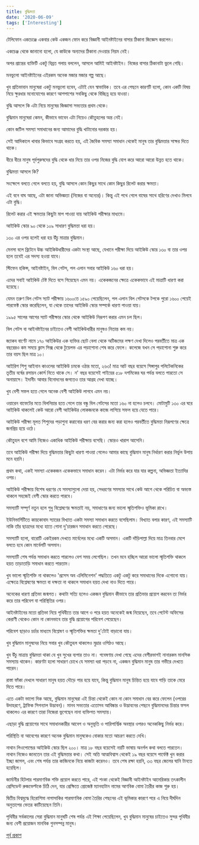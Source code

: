 ```yaml
---
title: বুদ্ধিমত্তা
date: '2020-06-09'
tags: ['Interesting']
---
```


টেলিফোন একচেঞ্জে একবার কেউ একজন ফোন করে বিজ্ঞানী আইনষ্টাইনের বাসার ঠিকানা জিজ্ঞেস করলেন।

একচেঞ্জ থেকে জানানো হলো, যে কাউকে অন্যদের ঠিকানা দেওয়ার নিয়ম নেই।

অপর প্রান্তের ব্যক্তিটি একটু বিব্রত গলায় বললেন, আসলে আমিই আইনষ্টাইন। নিজের বাসার ঠিকানাটা ভুলে গেছি।

মনভুলো আইনষ্টাইনের এইরকম অনেক মজার মজার গল্প আছে।

খুব প্রতিভাবান মানুষেরা একটু মনভুলো হবেন, এটাই যেন স্বাভাবিক। তবে এর পেছনে কারণটি হলো, কোন একটি বিষয় নিয়ে ক্ষুরধার মনোযোগের কারণে আশপাশের সবকিছু থেকে বিচ্ছিন্ন হয়ে যাওয়া।

বুদ্ধি আসলে কি এটা নিয়ে মানুষের জিজ্ঞাসা সভ্যতার প্রথম থেকে। 

বুদ্ধিমান মানুষেরা কেমন, কীভাবে ভাবেন এটা নিয়েও কৌতুহলের অন্ত নেই।

কোন জটিল সমস্যা সমাধানের জন্য আমাদের বুদ্ধি খাটানোর দরকার হয়।

সেই আদিকালে খাবার কিভাবে সংগ্রহ করতে হয়, এই জৈবিক সমস্যা সমাধান থেকেই মানুষ তার বুদ্ধিমত্তার সাক্ষর দিতে থাকে।

ধীরে ধীরে মানুষ পূর্বপুরুষদের বুদ্ধি থেকে ধার নিয়ে তার ওপর নিজের বুদ্ধি যোগ করে আরো আরো উন্নত হতে থাকে।

বুদ্ধিমত্তা আসলে কি?

সংক্ষেপে বলতে গেলে বলতে হয়, বুদ্ধি আসলে কোন কিছুর সাথে কোন কিছুর রিলেট করার ক্ষমতা। 

এই বনে বাঘ আছে, এটা জানা অভিজ্ঞতা (নিজের বা অন্যের)। কিন্তু এই পথে গেলে বাঘের সাথে হরিণের দেখাও মিলবে এটা বুদ্ধি।

রিলেট করার এই ক্ষমতার কিছুটা মাপ পাওয়া যায় আইকিউ পরীক্ষার মাধ্যমে।

আইকিউ স্কোর ৯০ থেকে ১০৯ সাধারণ বুদ্ধিমত্তা ধরা হয়। 

১৩০ এর ওপর হলেই ধরা হয় উঁচু মাত্রার বুদ্ধিমান।

মেনসা বলে ব্রিটেনে উচ্চ আইকিউধারীদের একটা সংস্থা আছে, যেখানে পরীক্ষা দিয়ে আইকিউ স্কোর ১৩০ বা তার ওপর হলে তবেই এর সদস্য হওয়া যাবে।

স্টিফেন হকিন্স, আইনষ্টাইন, বিল গেটস, পল এলান সবার আইকিউ ১৬০ ধরা হয়।

এদের সবাই আইকিউ টেষ্ট দিতে বসে গিয়েছেন এমন নয়। একেকজনের ক্ষেত্রে একেকভাবে এই মাত্রাটি ধারণা করা হয়েছে।

যেমন তরুণ বিল গেটস স্যাট পরীক্ষায় ১৬০০তে ১৫৯০ পেয়েছিলেন, পল এলান বিল গেটসকে টপকে পুরো ১৬০০ পেয়েই পারফেক্ট স্কোর করেছিলেন, যা থেকে তাদের আইকিউ স্কোর সম্পর্কে ধারণা পাওয়া যায়।

১৯৯৫ সালের আগের স্যাট পরীক্ষার স্কোর থেকে আইকিউ নিরূপণ করার এমন চল ছিল।

বিল গেটস বা আইনষ্টাইনের চাইতেও বেশী আইকিউধারীর মানুষও নিতান্ত কম নয়।

জ্যাকব বার্ণেট নামে ১৭০ আইকিউর এক ব্যক্তির ছোট বেলা থেকে অটিজমের লক্ষণ দেখা দিলেও পরবর্তীতে মাত্র এক বছরেরও কম সময়ে ক্লাস সিক্স থেকে টুয়েলভ এর পড়াশোনা শেষ করে ফেলে। কলেজে যখন সে পড়াশোনা শুরু করে তার বয়স ছিল মাত্র ১০।

আইরিশ শিশু আইনান কাওলের আইকিউ চমকে ওঠার মতো, ২৬৩! মাত্র আট বছর বয়েসে সিঙ্গাপুর পলিটেকনিকের তৃতীয় বর্ষের রসায়ন কোর্স নিতে থাকে সে। ন' বছর বয়েসেই পাইয়ের ৫১৮ দশমিকের ঘর পর্যন্ত বলতে পারতো সে অনায়াসে। ইদানীং আবার বিনোদনের জগতেও তার আগ্রহ দেখা যাচ্ছে।

খুব বেশী সফল হতে গেলে অনেক বেশী আইকিউ লাগবে এমন নয়। 

ওয়ারেন বাফেটের মতে বিলনিয়ার হতে গেলে তার বন্ধু বিল গেটসের মতো ১৬০ না হলেও চলবে। মোটামুটি ১৩০ এর ঘরে আইকিউ থাকলেই কেউ আরো বেশী আইকিউর লোকজনকে কাজে লাগিয়ে সফল হয়ে যেতে পারে।

আইকিউ পরীক্ষা মূলত শিশুদের পড়াশুনা করানোর ধরণ বের করার জন্য করা হলেও পরবর্তীতে বুদ্ধিমত্তা নিরূপণের ক্ষেত্রে জনপ্রিয় হয়ে ওঠে।

কৌতুহল বশে আমি নিজেও একাধিক আইকিউ পরীক্ষায় বসেছি। স্কোরও খারাপ আসেনি।

তবে আইকিউ পরীক্ষা দিয়ে বুদ্ধিমত্তার কিছুটা ধারণা পাওয়া গেলেও আমার কাছে বুদ্ধিমান মানুষ নির্ধারণ করার নির্ভুল উপায় মনে হয়নি।

প্রথম কথা, একই সমস্যা একেকজন একেকভাবে সমাধান করেন। এটা নির্ভর করে যার যার কল্পনা, অভিজ্ঞতা ইত্যাদির ওপর।

আইকিউ পরীক্ষায় বিশেষ ধরণের যে সমস্যাগুলো দেয়া হয়, সেধরণের সমস্যার সাথে কেউ আগে থেকে পরিচিত বা অভ্যস্ত থাকলে সহজেই বেশী স্কোর করতে পারবে।

সমস্যাটি সম্পূর্ণ নতুন হলে শুধু বিশ্লেষণের ক্ষমতাই নয়, সমাধাণের জন্য ভালো স্মৃতিশক্তিও ভূমিকা রাখে।

ইউনিভার্সিটিতে কায়কোবাদ স্যারের বিখ্যাত একটা সমস্যা সমাধান করতে বসেছিলাম। বিখ্যাত বলার কারণ, এই সমস্যাটি নাকি তাঁর ছাত্রদের মধ্যে হাতে গোনা দু'চারজন সমাধান করতে পেরেছে।

সমস্যাটি হলো, বারোটি একইরকম দেখতে মার্বেলের মধ্যে একটি অসমান। একটি দাঁড়িপাল্লা দিয়ে মাত্র তিনবার মেপে বলতে হবে কোন মার্বেলটি অসমান।

সমস্যাটি শেষ পর্যন্ত সমাধান করতে পারলেও বেশ সময় লেগেছিল। তখন মনে হচ্ছিল আরো ভালো স্মৃতিশক্তি থাকলে হয়ত তাড়াতাড়ি সমাধান করতে পারতাম।

খুব ভালো স্মৃতিশক্তি না থাকলেও 'প্রসেস অব এলিমিনেশন' পদ্ধতিতে একটু একটু করে সমাধানের দিকে এগোনো যায়। এক্ষেত্রে বিশ্লেষণের ক্ষমতা বা দক্ষতা না থাকলে সমাধান হয়ত দেখা নাও দিতে পারে।

অনেকের ধারণা প্রতিভা জন্মগত। কথাটা সত্যি হলেও একজন বুদ্ধিমান কীভাবে তার প্রতিভার প্রয়োগ করবেন তা নির্ভর করে তার পরিবেশ বা পরিস্থিতির ওপর।

আইনষ্টাইনের মতো প্রতিভা নিয়ে পৃথিবীতে তার আগে ও পরে হয়ত অনেকেই জন্ম নিয়েছেন, তবে পেটেন্ট অফিসের কেরাণী থেকেও কোন না কোনভাবে তার বুদ্ধি প্রয়োগের পরিবেশ পেয়েছেন।

পরিবেশ ছাড়াও চর্চার মাধ্যমে বিশ্লেষণ ও স্মৃতিশক্তির ক্ষমতা দু'টোই বাড়ানো যায়।

খুব বুদ্ধিমান মানুষদের নিয়ে সবার খুব কৌতুহল থাকলেও মুদ্রার ওপিঠও আছে।

খুব উঁচু মাত্রায় বুদ্ধিমত্তা থাকা যে খুব সুখের ব্যপার তাও না। গবেষণায় দেখা গেছে এদের বেশীরভাগই নানারকম মানসিক সমস্যায় থাকেন। কারণটা হলো সাধারণ চোখে যে সমস্যা ধরা পড়বে না, একজন বুদ্ধিমান মানুষ তার গভীরে দেখতে পারেন।

রাস্তা ফাঁকা দেখলে সাধারণ মানুষ হয়ত দৌড়ে পার হয়ে যাবে, কিন্তু বুদ্ধিমান মানুষ চিন্তিত হয়ে যাবে গাড়ি তাকে মেরে দিতে পারে।

এতে একটা ভালো দিক আছে, বুদ্ধিমান মানুষেরা এই চিন্তা থেকেই কোন না কোন সমাধান বের করে ফেলেন (ওপরের উদাহরণে, ট্রাফিক সিগন্যাল উদ্ভাবন)। মানব সভ্যতার এতোসব আবিষ্কার ও উদ্ভাবনের পেছনে বুদ্ধিমানদের চিন্তার ফসল থাকলেও এর কারণে তারা নিজেরা ভুগেছেন নানা ব্যক্তিগত সমস্যায়।

এছাড়া বুদ্ধি প্রয়োগের সাথে সমাধানকারীর আবেগ ও অনুভূতি ও পারিপার্শ্বিক অবস্থার ওপরও অনেককিছু নির্ভর করে।

পরিস্থিতি বা আবেগের কারণে অনেক বুদ্ধিমান মানুষকেও বোকার মতো আচরণ করতে দেখি।

নাথান লিওপোল্ডের আইকিউ স্কোর ছিল ২০০। মাত্র ১৮ বছর বয়েসেই নয়টি ভাষায় অনর্গল কথা বলতে পারতেন। নাথান নিজেও জানতেন তার এই বুদ্ধিমত্তার কথা। সেই অতি আত্মবিশ্বাস থেকেই ১৯ বছর বয়েসে পার্ফেক্ট খুন করার ইচ্ছা জাগল, এবং শেষ পর্যন্ত তার কাজিনকে নিয়ে কাজটা করেনও। তবে শেষ রক্ষা হয়নি, ৩৩ বছর জেলের ঘানি টানতে হয়েছিল।

জার্মানীর হিটলার পারমাণবিক শক্তি প্রয়োগ করতে পারে, এই শংকা থেকেই বিজ্ঞানী আইনষ্টাইন আমেরিকার তৎকালীন প্রেসিডেন্ট রুজভেল্টকে চিঠি দেন, যার প্রেক্ষিতে প্রোজেক্ট ম্যানহাটান নামের আণবিক বোমা তৈরীর কাজ শুরু হয়।

দ্বিতীয় বিশ্বযুদ্ধে হিরোশিমা নাগাসাকির পারমাণবিক বোমা তৈরির পেছনের এই ভূমিকার কারণে পরে এ নিয়ে দীর্ঘদিন অনুতাপের ভেতর কাটিয়েছেন তিনি।

পৃথিবীর সর্বকালের সেরা বুদ্ধিমান মানুষটি শেষ পর্যন্ত এই শিক্ষা পেয়েছিলেন, খুব বুদ্ধিমান মানুষের চাইতেও সুন্দর পৃথিবীর জন্য বেশী প্রয়োজন মানবিক গুনসম্পন্ন মানুষ।

[পূর্ব প্রকাশ](https://www.facebook.com/ashraful.alam/posts/10156861589870583)
